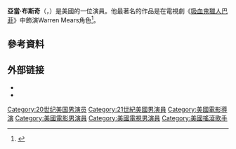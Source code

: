{{Infobox person
| name          = Adam Busch
| image         = Adam Busch at Kerry Edwards fundraiser 2004.jpg
| imagesize     = 200px
| caption       = 
| birth_name     = Adam Richard Busch 
| birth_date     = {{Birth date and age|mf=yes|1978|07|6}}
| birth_place    = 美國紐約州東米道
| death_date     = 
| death_place    = 
| occupation     = 演員、電影導演、歌手
| spouse        = 
}}
'''亞當·布斯奇'''（{{lang-en|Adam Busch}}，{{bd|1978年|7月6日||}}）是美國的一位演員。他最著名的作品是在電視劇《[[吸血鬼獵人巴菲|吸血鬼獵人巴菲]]》中飾演Warren Mears角色<ref name="Star">{{cite news|url=http://news.google.ca/newspapers?id=ei4zAAAAIBAJ&sjid=gAgGAAAAIBAJ&pg=4563,5943906&dq=adam-busch+common-rotation&hl=en|title=Soap Opera Talk .The Dattilos Tune In To The Toons....|date=20 June 2004|work=[[Free-Lance_Star|Free-Lance Star]]|accessdate=8 September 2010}}{{Dead link}}</ref>。

== 參考資料 ==
{{Reflist}}

== 外部链接 ==
{{Portal|人物}}
{{commons|Adam Busch}}
*{{IMDb name|id=0123951}}
*{{Amg name|344293}}

{{Authority control}}

{{DEFAULTSORT: Busch, Adam}}
[[Category:20世纪美国男演员|Category:20世纪美国男演员]]
[[Category:21世紀美國男演員|Category:21世紀美國男演員]]
[[Category:美國電影導演|Category:美國電影導演]]
[[Category:美國電影男演員|Category:美國電影男演員]]
[[Category:美國電視男演員|Category:美國電視男演員]]
[[Category:美國搖滾歌手|Category:美國搖滾歌手]]